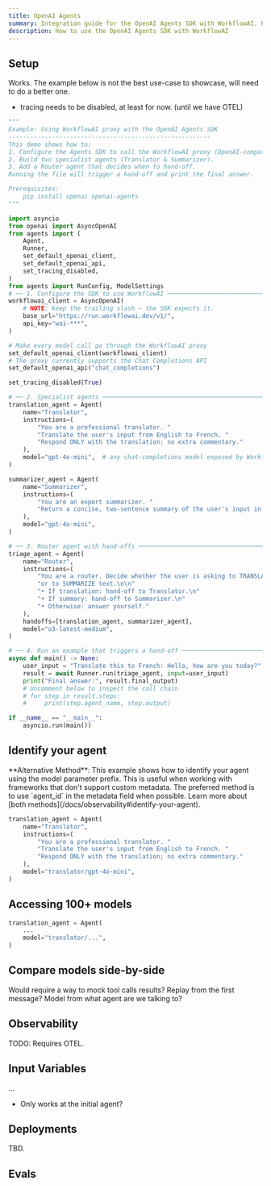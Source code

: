 ```yaml
---
title: OpenAI Agents
summary: Integration guide for the OpenAI Agents SDK with WorkflowAI. Provides a step-by-step example for connecting OpenAI agents to the platform.
description: How to use the OpenAI Agents SDK with WorkflowAI
---
```


## Setup

Works. The example below is not the best use-case to showcase, will need to do a better one.

- tracing needs to be disabled, at least for now. (until we have OTEL)

```python
"""
Example: Using WorkflowAI proxy with the OpenAI Agents SDK
--------------------------------------------------------
This demo shows how to:
1. Configure the Agents SDK to call the WorkflowAI proxy (OpenAI‑compatible).
2. Build two specialist agents (Translator & Summarizer).
3. Add a Router agent that decides when to hand‑off.
Running the file will trigger a hand‑off and print the final answer.

Prerequisites:
    pip install openai openai-agents
"""

import asyncio
from openai import AsyncOpenAI
from agents import (
    Agent,
    Runner,
    set_default_openai_client,
    set_default_openai_api,
    set_tracing_disabled,
)
from agents import RunConfig, ModelSettings
# ── 1. Configure the SDK to use WorkflowAI ──────────────────────────────────────
workflowai_client = AsyncOpenAI(
    # NOTE: keep the trailing slash – the SDK expects it.
    base_url="https://run.workflowai.dev/v1/",
    api_key="wai-***",
)

# Make every model call go through the WorkflowAI proxy
set_default_openai_client(workflowai_client)
# The proxy currently supports the Chat Completions API
set_default_openai_api("chat_completions")

set_tracing_disabled(True)

# ── 2. Specialist agents ────────────────────────────────────────────────────────
translation_agent = Agent(
    name="Translator",
    instructions=(
        "You are a professional translator. "
        "Translate the user's input from English to French. "
        "Respond ONLY with the translation; no extra commentary."
    ),
    model="gpt-4o-mini",  # any chat‑completions model exposed by WorkflowAI
)

summarizer_agent = Agent(
    name="Summarizer",
    instructions=(
        "You are an expert summarizer. "
        "Return a concise, two‑sentence summary of the user's input in English."
    ),
    model="gpt-4o-mini",
)

# ── 3. Router agent with hand‑offs ──────────────────────────────────────────────
triage_agent = Agent(
    name="Router",
    instructions=(
        "You are a router. Decide whether the user is asking to TRANSLATE text "
        "or to SUMMARIZE text.\n\n"
        "• If translation: hand‑off to Translator.\n"
        "• If summary: hand‑off to Summarizer.\n"
        "• Otherwise: answer yourself."
    ),
    handoffs=[translation_agent, summarizer_agent],
    model="o3-latest-medium",
)

# ── 4. Run an example that triggers a hand‑off ──────────────────────────────────
async def main() -> None:
    user_input = "Translate this to French: Hello, how are you today?"
    result = await Runner.run(triage_agent, input=user_input)
    print("Final answer:", result.final_output)
    # Uncomment below to inspect the call chain
    # for step in result.steps:
    #     print(step.agent_name, step.output)

if __name__ == "__main__":
    asyncio.run(main())
```

## Identify your agent

<Callout type="info">
  **Alternative Method**: This example shows how to identify your agent using the model parameter prefix. This is useful when working with frameworks that don't support custom metadata. The preferred method is to use `agent_id` in the metadata field when possible. Learn more about [both methods](/docs/observability#identify-your-agent).
</Callout>

```python
translation_agent = Agent(
    name="Translator",
    instructions=(
        "You are a professional translator. "
        "Translate the user's input from English to French. "
        "Respond ONLY with the translation; no extra commentary."
    ),
    model="translator/gpt-4o-mini",
)
```

## Accessing 100+ models

```python
translation_agent = Agent(
    ...
    model="translator/...",
)
```

## Compare models side-by-side

Would require a way to mock tool calls results?
Replay from the first message?
Model from what agent are we talking to?

## Observability

TODO: Requires OTEL.

## Input Variables

...
- Only works at the initial agent?

## Deployments

TBD.

## Evals